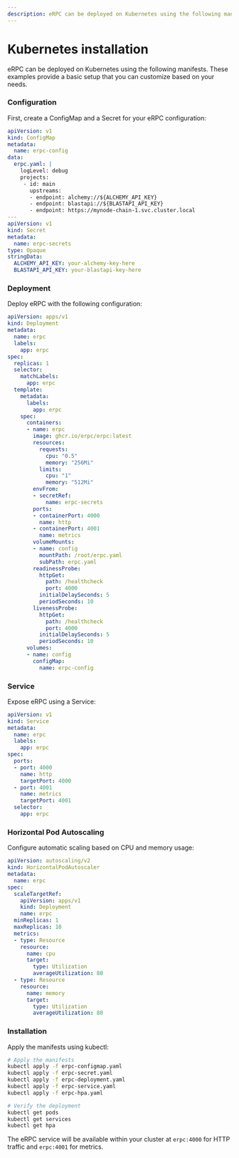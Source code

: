 ```yaml
---
description: eRPC can be deployed on Kubernetes using the following manifests...
---
```



# Kubernetes installation

eRPC can be deployed on Kubernetes using the following manifests. These examples provide a basic setup that you can customize based on your needs.

<Steps>

### Configuration

First, create a ConfigMap and a Secret for your eRPC configuration:

```yaml
apiVersion: v1
kind: ConfigMap
metadata:
  name: erpc-config
data:
  erpc.yaml: |
    logLevel: debug
    projects:
     - id: main
       upstreams:
       - endpoint: alchemy://${ALCHEMY_API_KEY}
       - endpoint: blastapi://${BLASTAPI_API_KEY}
       - endpoint: https://mynode-chain-1.svc.cluster.local
---
apiVersion: v1
kind: Secret
metadata:
  name: erpc-secrets
type: Opaque
stringData:
  ALCHEMY_API_KEY: your-alchemy-key-here
  BLASTAPI_API_KEY: your-blastapi-key-here
```

### Deployment

Deploy eRPC with the following configuration:

```yaml
apiVersion: apps/v1
kind: Deployment
metadata:
  name: erpc
  labels:
    app: erpc
spec:
  replicas: 1
  selector:
    matchLabels:
      app: erpc
  template:
    metadata:
      labels:
        app: erpc
    spec:
      containers:
      - name: erpc
        image: ghcr.io/erpc/erpc:latest
        resources:
          requests:
            cpu: "0.5"
            memory: "256Mi"
          limits:
            cpu: "1"
            memory: "512Mi"
        envFrom:
        - secretRef:
            name: erpc-secrets
        ports:
        - containerPort: 4000
          name: http
        - containerPort: 4001
          name: metrics
        volumeMounts:
        - name: config
          mountPath: /root/erpc.yaml
          subPath: erpc.yaml
        readinessProbe:
          httpGet:
            path: /healthcheck
            port: 4000
          initialDelaySeconds: 5
          periodSeconds: 10
        livenessProbe:
          httpGet:
            path: /healthcheck
            port: 4000
          initialDelaySeconds: 5
          periodSeconds: 10
      volumes:
      - name: config
        configMap:
          name: erpc-config
```

### Service

Expose eRPC using a Service:

```yaml
apiVersion: v1
kind: Service
metadata:
  name: erpc
  labels:
    app: erpc
spec:
  ports:
  - port: 4000
    name: http
    targetPort: 4000
  - port: 4001
    name: metrics
    targetPort: 4001
  selector:
    app: erpc
```

### Horizontal Pod Autoscaling

Configure automatic scaling based on CPU and memory usage:

```yaml
apiVersion: autoscaling/v2
kind: HorizontalPodAutoscaler
metadata:
  name: erpc
spec:
  scaleTargetRef:
    apiVersion: apps/v1
    kind: Deployment
    name: erpc
  minReplicas: 1
  maxReplicas: 10
  metrics:
  - type: Resource
    resource:
      name: cpu
      target:
        type: Utilization
        averageUtilization: 80
  - type: Resource
    resource:
      name: memory
      target:
        type: Utilization
        averageUtilization: 80
```

### Installation

Apply the manifests using kubectl:

```bash
# Apply the manifests
kubectl apply -f erpc-configmap.yaml
kubectl apply -f erpc-secret.yaml
kubectl apply -f erpc-deployment.yaml
kubectl apply -f erpc-service.yaml
kubectl apply -f erpc-hpa.yaml

# Verify the deployment
kubectl get pods
kubectl get services
kubectl get hpa
```

The eRPC service will be available within your cluster at `erpc:4000` for HTTP traffic and `erpc:4001` for metrics.

</Steps>
